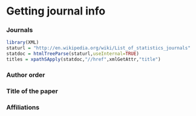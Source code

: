 Getting journal info
========================================================

### Journals

```r
library(XML)
staturl = "http://en.wikipedia.org/wiki/List_of_statistics_journals"
statdoc = htmlTreeParse(staturl,useInternal=TRUE)
titles = xpathSApply(statdoc,"//href",xmlGetAttr,"title")
```

### Author order

### Title of the paper

### Affiliations



